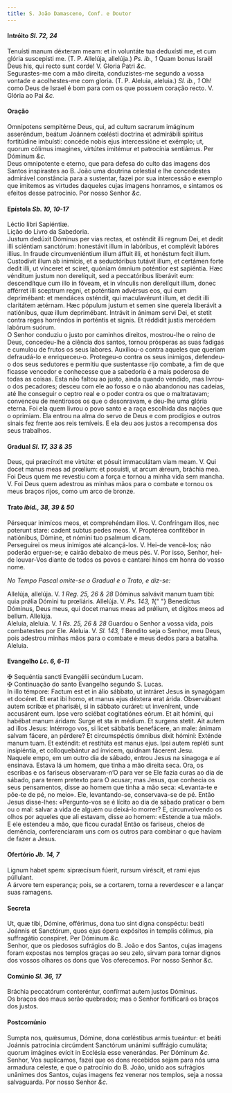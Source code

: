 ```yaml
---
title: S. João Damasceno, Conf. e Doutor
---
```


<h4 class="text-center">
  Intróito <em>Sl. 72, 24</em>
</h4>
<div class="grid grid-cols-2 gap-5">
  <div class="col-6 dropcaps text-justify">
    Tenuísti manum déxteram meam: et in voluntáte tua deduxísti me, et cum
    glória suscepísti me. (T. P. Allelúja, allelúja.) <em>Ps. ib., 1</em> Quam
    bonus Israël Deus his, qui recto sunt corde! V. Gloria Patri <em>&c.</em>
  </div>
  <div class="col-6 dropcaps text-justify">
    Segurastes-me com a mão direita, conduzistes-me segundo a vossa vontade e
    acolhestes-me com gloria. (T. P. Aleluia, aleluia.) <em>Sl. ib., 1</em> Oh!
    como Deus de Israel é bom para com os que possuem coração recto. V. Glória
    ao Pai <em>&c.</em>
  </div>
</div>

<h4 class="text-center">Oração</h4>
<div class="grid grid-cols-2 gap-5">
  <div class="col-6 dropcaps text-justify">
    Omnípotens sempitérne Deus, qui, ad cultum sacrarum imáginum asseréndum,
    beátum Joánnem cœlésti doctrina et admirábili spíritus fortitúdine imbuísti:
    concéde nobis ejus intercessióne et exémplo; ut, quorum cólimus imagines,
    virtútes imitémur et patrocínia sentiámus. Per Dóminum <em>&c.</em>
  </div>
  <div class="col-6 dropcaps text-justify">
    Deus omnipotente e eterno, que para defesa do culto das imagens dos Santos
    inspirastes ao B. João uma doutrina celestial e lhe concedestes admirável
    constância para a sustentar, fazei por sua intercessão e exemplo que
    imitemos as virtudes daqueles cujas imagens honramos, e sintamos os efeitos
    desse patrocínio. Por nosso Senhor <em>&c.</em>
  </div>
</div>

<h4 class="text-center">
  Epístola <em>Sb. 10, 10-17</em>
</h4>
<div class="grid grid-cols-2 gap-5">
  <div class="col-6 text-justify">Léctio libri Sapiéntiæ.</div>
  <div class="col-6 text-justify">Lição do Livro da Sabedoria.</div>
  <div class="col-6 dropcaps text-justify">
    Justum dedúxit Dóminus per vias rectas, et osténdit illi regnum Dei, et
    dedit illi sciéntiam sanctórum: honestávit illum in labóribus, et complévit
    labóres illíus. In fraude circumveniéntium illum áffuit illi, et honéstum
    fecit illum. Custodívit illum ab inimícis, et a seductóribus tutávit illum,
    et certámen forte dedit illi, ut vínceret et sciret, quóniam ómnium
    poténtior est sapiéntia. Hæc vénditum justum non derelíquit, sed a
    peccatóribus liberávit eum: descendítque cum illo in fóveam, et in vínculis
    non derelíquit illum, donec afférret illi sceptrum regni, et poténtiam
    advérsus eos, qui eum deprimébant: et mendáces osténdit, qui maculavérunt
    illum, et dedit illi claritátem ætérnam. Hæc pópulum justum et semen sine
    querela liberávit a natiónibus, quæ illum deprimébant. Intrávit in ánimam
    servi Dei, et stetit contra reges horréndos in porténtis et signis. Et
    réddidit justis mercédem labórum suórum.
  </div>
  <div class="col-6 dropcaps text-justify">
    O Senhor conduziu o justo por caminhos direitos, mostrou-lhe o reino de
    Deus, concedeu-lhe a ciência dos santos, tornou prósperas as suas fadigas e
    cumulou de frutos os seus labores. Auxiliou-o contra aqueles que queriam
    defraudá-lo e enriqueceu-o. Protegeu-o contra os seus inimigos, defendeu-o
    dos seus sedutores e permitiu que sustentasse rijo combate, a fim de que
    ficasse vencedor e conhecesse que a sabedoria é a mais poderosa de todas as
    coisas. Esta não faltou ao justo, ainda quando vendido, mas livrou-o dos
    pecadores; desceu com ele ao fosso e o não abandonou nas cadeias, até lhe
    conseguir o ceptro real e o poder contra os que o maltratavam; convenceu de
    mentirosos os que o desonravam, e deu-lhe uma glória eterna. Foi ela quem
    livrou o povo santo e a raça escolhida das nações que o oprimiam. Ela entrou
    na alma do servo de Deus e com prodígios e outros sinais fez frente aos reis
    temíveis. E ela deu aos justos a recompensa dos seus trabalhos.
  </div>
</div>

<h4 class="text-center">
  Gradual <em>Sl. 17, 33 & 35</em>
</h4>
<div class="grid grid-cols-2 gap-5">
  <div class="col-6 dropcaps text-justify">
    Deus, qui præcínxit me virtúte: et pósuit immaculátam viam meam. V. Qui
    docet manus meas ad prœlium: et posuísti, ut arcum ǽreum, bráchia mea.
  </div>
  <div class="col-6 dropcaps text-justify">
    Foi Deus quem me revestiu com a força e tornou a minha vida sem mancha. V.
    Foi Deus quem adestrou as minhas mãos para o combate e tornou os meus braços
    rijos, como um arco de bronze.
  </div>
</div>

<h4 class="text-center">
  Trato <em>ibid., 38, 39 & 50</em>
</h4>
<div class="grid grid-cols-2 gap-5">
  <div class="col-6 dropcaps text-justify">
    Pérsequar inimícos meos, et comprehéndam illos. V. Confríngam illos, nec
    poterunt stare: cadent subtus pedes meos. V. Proptérea confitébor in
    natiónibus, Dómine, et nómini tuo psalmum dicam.
  </div>
  <div class="col-6 dropcaps text-justify">
    Perseguirei os meus inimigos até alcançá-los. V. Hei-de vencê-los; não
    poderão erguer-se; e cairão debaixo de meus pés. V. Por isso, Senhor, hei-de
    louvar-Vos diante de todos os povos e cantarei hinos em honra do vosso nome.
  </div>
</div>

<em>No Tempo Pascal omite-se o Gradual e o Trato, e diz-se:</em>

<div class="grid grid-cols-2 gap-5">
  <div class="col-6 text-justify">
    Allelúja, allelúja. V. <em>1 Reg. 25, 26 & 28</em> Dóminus salvávit manum
    tuam tibi: quia prǿlia Dómini tu prœliáris. Allelúja. V. <em>Ps. 143, 1</em>{" "}
    Benedíctus Dóminus, Deus meus, qui docet manus meas ad prǿlium, et dígitos
    meos ad bellum. Allelúja.
  </div>
  <div class="col-6 text-justify">
    Aleluia, aleluia. V. <em>1 Rs. 25, 26 & 28</em> Guardou o Senhor a vossa
    vida, pois combatestes por Ele. Aleluia. V. <em>Sl. 143, 1</em> Bendito seja
    o Senhor, meu Deus, pois adestrou minhas mãos para o combate e meus dedos
    para a batalha. Aleluia.
  </div>
</div>

<h4 class="text-center">
  Evangelho <em>Lc. 6, 6-11</em>
</h4>
<div class="grid grid-cols-2 gap-5">
  <div class="col-6 text-justify">
    <span class="text-danger">&#10016;</span> Sequéntia sancti Evangélii
    secúndum Lucam.
  </div>
  <div class="col-6 text-justify">
    <span class="text-danger">&#10016;</span> Continuação do santo Evangelho
    segundo S. Lucas.
  </div>
  <div class="col-6 dropcaps text-justify">
    In illo témpore: Factum est et in álio sábbato, ut intráret Jesus in
    synagógam et docéret. Et erat ibi homo, et manus ejus déxtera erat árida.
    Observábant autem scribæ et pharisǽi, si in sábbato curáret: ut invenírent,
    unde accusárent eum. Ipse vero sciébat cogitatiónes eórum. Et ait hómini,
    qui habébat manum áridam: Surge et sta in médium. Et surgens stetit. Ait
    autem ad illos Jesus: Intérrogo vos, si licet sábbatis benefácere, an male:
    ánimam salvam fácere, an pérdere? Et circumspéctis ómnibus dixit hómini:
    Exténde manum tuam. Et exténdit: et restitúta est manus ejus. Ipsi autem
    repléti sunt insipiéntia, et colloquebántur ad ínvicem, quidnam fácerent
    Jesu.
  </div>
  <div class="col-6 dropcaps text-justify">
    Naquele empo, em um outro dia de sábado, entrou Jesus na sinagoga e aí
    ensinava. Estava lá um homem, que tinha a mão direita seca. Ora, os escribas
    e os fariseus observaram-n’O para ver se Ele fazia curas ao dia de sábado,
    para terem pretexto para O acusar; mas Jesus, que conhecia os seus
    pensamentos, disse ao homem que tinha a mão seca: «Levanta-te e põe-te de
    pé, no meio». Ele, levantando-se, conservava-se de pé. Então Jesus
    disse-lhes: «Pergunto-vos se é lícito ao dia de sábado praticar o bem ou o
    mal: salvar a vida de alguém ou deixá-lo morrer? E, circunvolvendo os olhos
    por aqueles que ali estavam, disse ao homem: «Estende a tua mão!». E ele
    estendeu a mão, que ficou curada! Então os fariseus, cheios de demência,
    conferenciaram uns com os outros para combinar o que haviam de fazer a
    Jesus.
  </div>
</div>

<h4 class="text-center">
  Ofertório <em>Jb. 14, 7</em>
</h4>
<div class="grid grid-cols-2 gap-5">
  <div class="col-6 dropcaps text-justify">
    Lignum habet spem: sipræcísum fúerit, rursum viréscit, et rami ejus
    púllulant.
  </div>
  <div class="col-6 dropcaps text-justify">
    A árvore tem esperança; pois, se a cortarem, torna a reverdescer e a lançar
    suas ramagens.
  </div>
</div>

<h4 class="text-center">Secreta</h4>
<div class="grid grid-cols-2 gap-5">
  <div class="col-6 dropcaps text-justify">
    Ut, quæ tibi, Dómine, offérimus, dona tuo sint digna conspéctu: beáti
    Joánnis et Sanctórum, quos ejus ópera expósitos in templis cólimus, pia
    suffragátio conspíret. Per Dóminum <em>&c.</em>
  </div>
  <div class="col-6 dropcaps text-justify">
    Senhor, que os piedosos sufrágios do B. João e dos Santos, cujas imagens
    foram expostas nos templos graças ao seu zelo, sirvam para tornar dignos dos
    vossos olhares os dons que Vos oferecemos. Por nosso Senhor <em>&c.</em>
  </div>
</div>

<h4 class="text-center">
  Comúnio <em>Sl. 36, 17</em>
</h4>
<div class="grid grid-cols-2 gap-5">
  <div class="col-6 dropcaps text-justify">
    Bráchia peccatórum conteréntur, confírmat autem justos Dóminus.
  </div>
  <div class="col-6 dropcaps text-justify">
    Os braços dos maus serão quebrados; mas o Senhor fortificará os braços dos
    justos.
  </div>
</div>

<h4 class="text-center">Postcomúnio</h4>
<div class="grid grid-cols-2 gap-5">
  <div class="col-6 dropcaps text-justify">
    Sumpta nos, quǽsumus, Dómine, dona cœléstibus armis tueántur: et beáti
    Joánnis patrocínia circúmdent Sanctórum unánimi suffrágio cumuláta; quorum
    imágines evícit in Ecclésia esse venerándas. Per Dóminum <em>&c.</em>
  </div>
  <div class="col-6 dropcaps text-justify">
    Senhor, Vos suplicamos, fazei que os dons recebidos sejam para nós uma
    armadura celeste, e que o patrocínio do B. João, unido aos sufrágios
    unânimes dos Santos, cujas imagens fez venerar nos templos, seja a nossa
    salvaguarda. Por nosso Senhor <em>&c.</em>
  </div>
</div>
